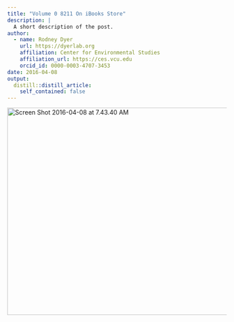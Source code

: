 ```yaml
---
title: "Volume 0 8211 On iBooks Store"
description: |
  A short description of the post.
author:
  - name: Rodney Dyer
    url: https://dyerlab.org
    affiliation: Center for Environmental Studies
    affiliation_url: https://ces.vcu.edu
    orcid_id: 0000-0003-4707-3453
date: 2016-04-08
output:
  distill::distill_article:
    self_contained: false
---
```





[<img class="aligncenter wp-image-902 size-full" src="wp-content/uploads/2016/04/Screen-Shot-2016-04-08-at-7.43.40-AM.png" alt="Screen Shot 2016-04-08 at 7.43.40 AM" width="983" height="475" srcset="wp-content/uploads/2016/04/Screen-Shot-2016-04-08-at-7.43.40-AM.png 983w, wp-content/uploads/2016/04/Screen-Shot-2016-04-08-at-7.43.40-AM-300x145.png 300w, wp-content/uploads/2016/04/Screen-Shot-2016-04-08-at-7.43.40-AM-768x371.png 768w" sizes="(max-width: 983px) 100vw, 983px" />](https://itunes.apple.com/us/book/applied-population-genetics/id1101353809?ls=1&mt=11)
 
 
 
